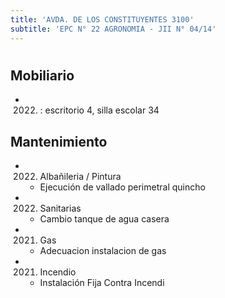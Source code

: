 ```yaml
---
title: 'AVDA. DE LOS CONSTITUYENTES 3100'
subtitle: 'EPC N° 22 AGRONOMIA - JII N° 04/14'
---
```


#


## Mobiliario

*  (2022) : escritorio 4, silla escolar 34 





## Mantenimiento

*  (2022) Albañileria / Pintura 
    + Ejecución de vallado perimetral  quincho

*  (2022) Sanitarias 
    + Cambio tanque de agua casera

*  (2021) Gas 
    + Adecuacion instalacion de gas

*  (2021) Incendio 
    + Instalación Fija Contra Incendi



